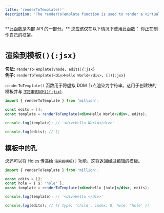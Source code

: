 ```yaml
---
title: 'renderToTemplate()'
description: 'The renderToTemplate function is used to render a virtual DOM node to a string. This is used to create the template for the block and works tangentially with stringToDOM.'
---
```



<Callout type="warning">
  **此函数是内部 API 的一部分。** 您应该仅在以下情况下使用此函数：
  你正在制作自己的框架。
</Callout>

<br />

# `渲染到模板(){:jsx}`

**句法:** `renderToTemplate(vnode, edits){:jsx}`\
**例子:** `renderToTemplate(<div>Hello World</div>, []){:jsx}`

`renderToTemplate()` 函数用于将虚拟 DOM 节点渲染为字符串。这用于创建块的模板并与 [`字符串转DOM(){:jsx}`](/docs/internals/string-to-dom).

```jsx
import { renderToTemplate } from 'million';

const edits = [];
const template = renderToTemplate(<div>Hello World</div>, edits);

console.log(template); // '<div>Hello World</div>'

console.log(edits); // []
```

## 模板中的孔

您还可以将 Holes 传递给 `渲染到模板()` 功能。这将返回经过编辑的模板。

```jsx
import { renderToTemplate } from 'million';

const edits = [];
const hole = { $: 'hole' };
const template = renderToTemplate(<div>Hello {hole}</div>, edits);

console.log(template); // '<div>Hello </div>'

console.log(edits); // [{ type: 'child', index: 0, hole: 'hole' }]
```
